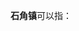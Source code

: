 '''石角镇'''可以指：
{{PRC admin/disambig|44/08/81/105/000|44/18/02/106/000|44/18/21/100/000|50/01/10/108/000}}
{{disambig|cat=三字中国镇名消歧义}}